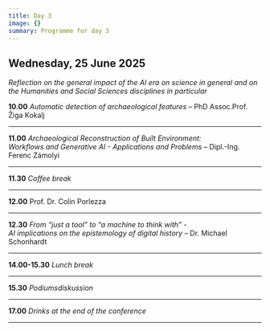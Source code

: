 ```yaml
---
title: Day 3
image: {}
summary: Programme for day 3
---
```

## Wednesday, 25 June 2025

*Reflection on the general impact of the AI ​​era on science in general and on the Humanities and Social Sciences disciplines in particular*

**10.00** *Automatic detection of archaeological features* – PhD Assoc.Prof. Žiga Kokalj

---

**11.00** *Archaeological Reconstruction of Built Environment:* \
&#x20;         *Workflows and Generative AI - Applications and Problems* – Dipl.-Ing. Ferenc Zámolyi

---

**11.30** *Coffee break*

---

**12.00** Prof. Dr. Colin Porlezza

---

**12.30** *From “just a tool” to “a machine to think with” -* \
&#x20;         *AI implications on the epistemology of digital history* – Dr. Michael Schonhardt

---

**14.00-15.30** *Lunch break*

---

**15.30** *Podiumsdiskussion*

---

**17.00** *Drinks at the end of the conference*

---
